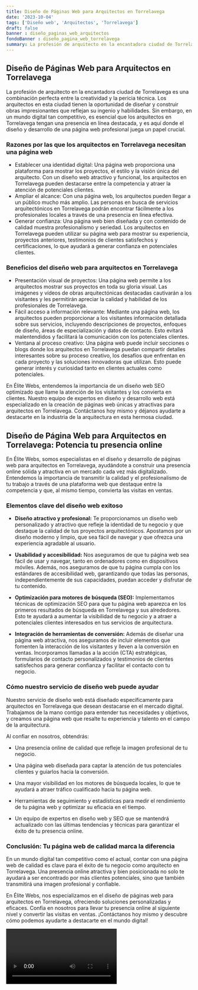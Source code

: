 ```yaml
---
title: Diseño de Páginas Web para Arquitectos en Torrelavega
date: '2023-10-04'
tags: ['Diseño web', 'Arquitectos', 'Torrelavega']
draft: false
banner : diseño_paginas_web_arquitectos
fondoBanner : diseño_pagina_web_torrelavega
summary: La profesión de arquitecto en la encantadora ciudad de Torrelavega es una combinación perfecta entre la creatividad y la pericia técnica. Los arquitectos en esta ciudad tienen la oportunidad de diseñar y construir obras impresionantes que reflejan su ingenio y habilidades. Sin embargo, en un mundo digital tan competitivo, es esencial que los arquitectos en Torrelavega tengan una presencia en línea destacada, y es aquí donde el diseño y desarrollo de una página web profesional juega un papel crucial.
---
```


## Diseño de Páginas Web para Arquitectos en Torrelavega

La profesión de arquitecto en la encantadora ciudad de Torrelavega es una combinación perfecta entre la creatividad y la pericia técnica. Los arquitectos en esta ciudad tienen la oportunidad de diseñar y construir obras impresionantes que reflejan su ingenio y habilidades. Sin embargo, en un mundo digital tan competitivo, es esencial que los arquitectos en Torrelavega tengan una presencia en línea destacada, y es aquí donde el diseño y desarrollo de una página web profesional juega un papel crucial.

### Razones por las que los arquitectos en Torrelavega necesitan una página web

- Establecer una identidad digital: Una página web proporciona una plataforma para mostrar los proyectos, el estilo y la visión única del arquitecto. Con un diseño web atractivo y funcional, los arquitectos en Torrelavega pueden destacarse entre la competencia y atraer la atención de potenciales clientes.
- Ampliar el alcance: Con una página web, los arquitectos pueden llegar a un público mucho más amplio. Las personas en busca de servicios arquitectónicos en Torrelavega podrán encontrar fácilmente a los profesionales locales a través de una presencia en línea efectiva.
- Generar confianza: Una página web bien diseñada y con contenido de calidad muestra profesionalismo y seriedad. Los arquitectos en Torrelavega pueden utilizar su página web para mostrar su experiencia, proyectos anteriores, testimonios de clientes satisfechos y certificaciones, lo que ayudará a generar confianza en potenciales clientes.

### Beneficios del diseño web para arquitectos en Torrelavega

- Presentación visual de proyectos: Una página web permite a los arquitectos mostrar sus proyectos en toda su gloria visual. Las imágenes y vídeos de obras arquitectónicas destacadas cautivarán a los visitantes y les permitirán apreciar la calidad y habilidad de los profesionales de Torrelavega.
- Fácil acceso a información relevante: Mediante una página web, los arquitectos pueden proporcionar a los visitantes información detallada sobre sus servicios, incluyendo descripciones de proyectos, enfoques de diseño, áreas de especialización y datos de contacto. Esto evitará malentendidos y facilitará la comunicación con los potenciales clientes.
- Ventana al proceso creativo: Una página web puede incluir secciones o blogs donde los arquitectos en Torrelavega puedan compartir detalles interesantes sobre su proceso creativo, los desafíos que enfrentan en cada proyecto y las soluciones innovadoras que utilizan. Esto puede generar interés y curiosidad tanto en clientes actuales como potenciales.

En Élite Webs, entendemos la importancia de un diseño web SEO optimizado que llame la atención de los visitantes y los convierta en clientes. Nuestro equipo de expertos en diseño y desarrollo web está especializado en la creación de páginas web únicas y atractivas para arquitectos en Torrelavega. Contáctanos hoy mismo y déjanos ayudarte a destacarte en la industria de la arquitectura en esta hermosa ciudad.

<GifSeo />

<Cta />

## Diseño de Página Web para Arquitectos en Torrelavega: Potencia tu presencia online

En Élite Webs, somos especialistas en el diseño y desarrollo de páginas web para arquitectos en Torrelavega, ayudándote a construir una presencia online sólida y atractiva en un mercado cada vez más digitalizado. Entendemos la importancia de transmitir la calidad y el profesionalismo de tu trabajo a través de una plataforma web que destaque entre la competencia y que, al mismo tiempo, convierta las visitas en ventas.

### Elementos clave del diseño web exitoso

- **Diseño atractivo y profesional:** Te proporcionamos un diseño web personalizado y atractivo que refleje la identidad de tu negocio y que destaque la calidad de tus proyectos arquitectónicos. Apostamos por un diseño moderno y limpio, que sea fácil de navegar y que ofrezca una experiencia agradable al usuario.

- **Usabilidad y accesibilidad:** Nos aseguramos de que tu página web sea fácil de usar y navegar, tanto en ordenadores como en dispositivos móviles. Además, nos aseguramos de que tu página cumpla con los estándares de accesibilidad web, garantizando que todas las personas, independientemente de sus capacidades, puedan acceder y disfrutar de tu contenido.

- **Optimización para motores de búsqueda (SEO):** Implementamos técnicas de optimización SEO para que tu página web aparezca en los primeros resultados de búsqueda en Torrelavega y sus alrededores. Esto te ayudará a aumentar la visibilidad de tu negocio y a atraer a potenciales clientes interesados en tus servicios de arquitectura.

- **Integración de herramientas de conversión:** Además de diseñar una página web atractiva, nos aseguramos de incluir elementos que fomenten la interacción de los visitantes y lleven a la conversión en ventas. Incorporamos llamadas a la acción (CTA) estratégicas, formularios de contacto personalizados y testimonios de clientes satisfechos para generar confianza y facilitar el contacto con tu negocio.

### Cómo nuestro servicio de diseño web puede ayudar

Nuestro servicio de diseño web está diseñado específicamente para arquitectos en Torrelavega que desean destacarse en el mercado digital. Trabajamos de la mano contigo para entender tus necesidades y objetivos, y creamos una página web que resalte tu experiencia y talento en el campo de la arquitectura.

Al confiar en nosotros, obtendrás:

- Una presencia online de calidad que refleje la imagen profesional de tu negocio.

- Una página web diseñada para captar la atención de tus potenciales clientes y guiarlos hacia la conversión.

- Una mayor visibilidad en los motores de búsqueda locales, lo que te ayudará a atraer tráfico cualificado hacia tu página web.

- Herramientas de seguimiento y estadísticas para medir el rendimiento de tu página web y optimizar su eficacia en el tiempo.

- Un equipo de expertos en diseño web y SEO que se mantendrá actualizado con las últimas tendencias y técnicas para garantizar el éxito de tu presencia online.

### Conclusión: Tu página web de calidad marca la diferencia

En un mundo digital tan competitivo como el actual, contar con una página web de calidad es clave para el éxito de tu negocio como arquitecto en Torrelavega. Una presencia online atractiva y bien posicionada no solo te ayudará a ser encontrado por más clientes potenciales, sino que también transmitirá una imagen profesional y confiable.

En Élite Webs, nos especializamos en el diseño de páginas web para arquitectos en Torrelavega, ofreciendo soluciones personalizadas y eficaces. Confía en nosotros para llevar tu presencia online al siguiente nivel y convertir las visitas en ventas. ¡Contáctanos hoy mismo y descubre cómo podemos ayudarte a destacarte en el mundo digital!

<Video />

<CtaBot job='Arquitectos' city='Torrelavega'/>

<Gmaps query='Torrelavega+españa+maps' />